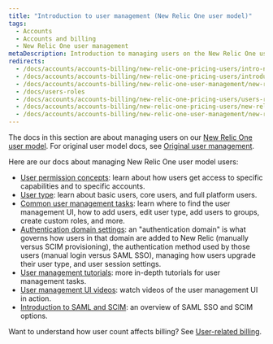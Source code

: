 ```yaml
---
title: "Introduction to user management (New Relic One user model)"
tags:
  - Accounts
  - Accounts and billing
  - New Relic One user management
metaDescription: Introduction to managing users on the New Relic One user model.
redirects:
  - /docs/accounts/accounts-billing/new-relic-one-pricing-users/intro-new-relic-user-management
  - /docs/accounts/accounts-billing/new-relic-one-pricing-users/introduction-managing-users
  - /docs/accounts/accounts-billing/new-relic-one-user-management/new-relic-one-user-model-understand-user-structure
  - /docs/users-roles
  - /docs/accounts/accounts-billing/new-relic-one-pricing-users/users-roles
  - /docs/accounts/accounts-billing/new-relic-one-pricing-users/new-relic-one-user-model
  - /docs/accounts/accounts-billing/new-relic-one-user-management/new-relic-one-user-model
---
```


The docs in this section are about managing users on our [New Relic One user model](/docs/accounts/original-accounts-billing/original-product-based-pricing/overview-user-models). For original user model docs, see [Original user management](/docs/accounts/original-accounts-billing/original-users-roles).

Here are our docs about managing New Relic One user model users:

* [User permission concepts](/docs/accounts/accounts-billing/new-relic-one-user-management/user-management-concepts): learn about how users get access to specific capabilities and to specific accounts.
* [User type](/docs/accounts/accounts-billing/new-relic-one-user-management/user-type): learn about basic users, core users, and full platform users.
* [Common user management tasks](/docs/accounts/accounts-billing/new-relic-one-user-management/user-management-ui-and-tasks/): learn where to find the user management UI, how to add users, edit user type, add users to groups, create custom roles, and more.
* [Authentication domain settings](/docs/accounts/accounts-billing/new-relic-one-pricing-users/configure-authentication-domains): an "authentication domain" is what governs how users in that domain are added to New Relic (manually versus SCIM provisioning), the authentication method used by those users (manual login versus SAML SSO), managing how users upgrade their user type, and user session settings.
* [User management tutorials](/docs/accounts/accounts-billing/new-relic-one-user-management/tutorial-add-new-user-groups-roles-new-relic-one-user-model): more in-depth tutorials for user management tasks.
* [User management UI videos](/docs/accounts/accounts-billing/new-relic-one-user-management/user-mgmt-videos): watch videos of the user management UI in action.
* [Introduction to SAML and SCIM](/docs/accounts/accounts-billing/new-relic-one-user-management/introduction-saml-scim): an overview of SAML SSO and SCIM options.

Want to understand how user count affects billing? See [User-related billing](/docs/accounts/accounts-billing/new-relic-one-pricing-users/new-relic-one-pricing-billing#user-count).

